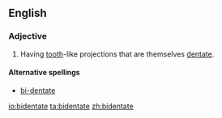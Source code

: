 
== English ==
===Adjective===
{{en-adj}}
#{{botany}} Having [[tooth]]-like projections that are themselves [[dentate]].

====Alternative spellings====
*[[bi-dentate]]

[[io:bidentate]]
[[ta:bidentate]]
[[zh:bidentate]]